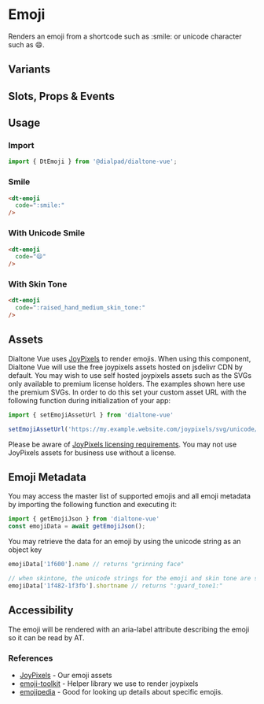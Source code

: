 
# Emoji

<Subtitle>
  Renders an emoji from a shortcode such as :smile: or unicode character such as 😄.
</Subtitle>

<Canvas>
  <Story id="components-emoji--default" />
</Canvas>

## Variants

<Canvas>
  <Story id="components-emoji--variants" />
</Canvas>

## Slots, Props & Events

<ArgsTable story={PRIMARY_STORY} />

## Usage

### Import

```jsx
import { DtEmoji } from '@dialpad/dialtone-vue';
```

### Smile

```html
<dt-emoji
  code=":smile:"
/>
```

### With Unicode Smile

```html
<dt-emoji
  code="😄"
/>
```

### With Skin Tone

```html
<dt-emoji
  code=":raised_hand_medium_skin_tone:"
/>
```

## Assets

Dialtone Vue uses [JoyPixels](https://www.joypixels.com/) to render emojis. When using this component,
Dialtone Vue will use the free joypixels assets hosted on jsdelivr CDN by default. You may wish to use self hosted
joypixels assets such as the SVGs only available to premium license holders. The examples shown here use the premium
SVGs. In order to do this set your custom asset URL with the following function during initialization of your app:

```js
import { setEmojiAssetUrl } from 'dialtone-vue'

setEmojiAssetUrl('https://my.example.website.com/joypixels/svg/unicode/', '.svg')
```

Please be aware of [JoyPixels licensing requirements](https://www.joypixels.com/licenses). You may not use JoyPixels
assets for business use without a license.

## Emoji Metadata

You may access the master list of supported emojis and all emoji metadata by importing the following function and
executing it:

```js
import { getEmojiJson } from 'dialtone-vue'
const emojiData = await getEmojiJson();
```

You may retrieve the data for an emoji by using the unicode string as an object key

```js
emojiData['1f600'].name // returns "grinning face"

// when skintone, the unicode strings for the emoji and skin tone are separated by a -
emojiData['1f482-1f3fb'].shortname // returns ":guard_tone1:"
```

## Accessibility

The emoji will be rendered with an aria-label attribute describing the emoji so it can be read by AT.

### References

- [JoyPixels](https://www.joypixels.com/) - Our emoji assets
- [emoji-toolkit](https://github.com/joypixels/emoji-toolkit) - Helper library we use to render joypixels
- [emojipedia](https://emojipedia.org/) - Good for looking up details about specific emojis.
